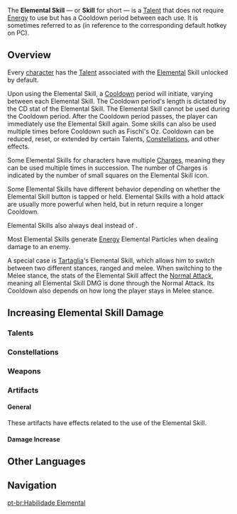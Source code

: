 {{CustomTabs
|tab1=Overview
|tab2=List
}}

<noinclude>{{Terminology Infobox
|type         = Combat Talents
}}</noinclude>
The '''Elemental Skill''' &mdash; or '''Skill''' for short &mdash; is a [[Talent]] that does not require [[Energy]] to use but has a Cooldown period between each use. It is sometimes referred to as {{key|E}} (in reference to the corresponding default hotkey on PC).

==Overview==
Every [[character]] has the [[Talents|Talent]] associated with the [[Element]]al Skill unlocked by default.

Upon using the Elemental Skill, a [[Cooldown]] period will initiate, varying between each Elemental Skill. The Cooldown period's length is dictated by the CD stat of the Elemental Skill. The Elemental Skill cannot be used during the Cooldown period. After the Cooldown period passes, the player can immediately use the Elemental Skill again. Some skills can also be used multiple times before Cooldown such as Fischl's Oz. Cooldown can be reduced, reset, or extended by certain Talents, [[Constellations]], and other effects.

Some Elemental Skills for characters have multiple [[Charge]]s, meaning they can be used multiple times in succession. The number of Charges is indicated by the number of small squares on the Elemental Skill icon.

Some Elemental Skills have different behavior depending on whether the Elemental Skill button is tapped or held. Elemental Skills with a hold attack are usually more powerful when held, but in return require a longer Cooldown.

Elemental Skills also always deal {{Color|Black|Elemental DMG}} instead of {{Color|Physical DMG}}.

Most Elemental Skills generate [[Energy]] Elemental Particles when dealing damage to an enemy.

A special case is [[Tartaglia]]'s Elemental Skill, which allows him to switch between two different stances, ranged and melee. When switching to the Melee stance, the stats of the Elemental Skill affect the [[Normal Attack]], meaning all Elemental Skill DMG is done through the Normal Attack. Its Cooldown also depends on how long the player stays in Melee stance.

==Increasing Elemental Skill Damage==
===Talents===
{{Talents by Category Table|Elemental Skill DMG Increase Talents}}

===Constellations===
{{See also|Elemental Skill Level Increase}}
{{Constellations by Category Table|Elemental Skill DMG Increase Constellations}}

===Weapons===
{{Weapons by Category Table|Elemental Skill DMG Bonus Passive Weapons}}

===Artifacts===
====General====
These artifacts have effects related to the use of the Elemental Skill.
{{Artifacts by Category Table|Elemental Skill Artifacts}}

====Damage Increase====
{{Artifacts by Category Table|Elemental Skill DMG Increase Artifacts}}

==Other Languages==
{{Other Languages
|en       = Elemental Skill
|zhs      = 元素战技
|zhs_rm   = Yuánsù Zhànjì
|zht      = 元素戰技
|zht_rm   = Yuánsù Zhànjì
|zh_tl    = Elemental Battle Skill
|ja       = {{Rubi|元|げん|素|そ}}スキル
|ja_rm    = Genso Sukiru{{Cite}}
|ja_tl    = Elemental Skill
|ko       = {{tt|원소전투|元素戰鬪}} 스킬
|ko_rm    = Wonso-jeontu Seukil
|ko_tl    = Elemental Battle Skill
|es       = Habilidad Elemental
|es_tl    = Elemental Ability
|fr       = Compétence élémentaire
|fr_tl    = Elemental Skill
|ru       = Элементальный навык
|ru_tl    = Elemental Skill
|th       = สกิลธาตุ
|th_rm    = Sakin thatu
|th_tl    = 
|vi       = {{tt|Kỹ Năng|技能}} {{tt|Nguyên Tố|元素}}
|vi_tl    = 
|de       = Elementarfähigkeit
|de_tl    = Elemental Ability
|id       = Elemental Skill
|pt       = Habilidade Elemental
|pt_tl    = Elemental Ability
}}

==Navigation==
{{Element Navbox|state=collapsed}}
{{Talent Type Navbox}}

[[Category:Elemental Skills| ]]
[[pt-br:Habilidade Elemental]]